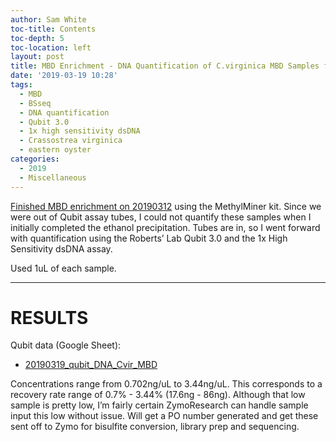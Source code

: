 ```yaml
---
author: Sam White
toc-title: Contents
toc-depth: 5
toc-location: left
layout: post
title: MBD Enrichment - DNA Quantification of C.virginica MBD Samples from 20190312
date: '2019-03-19 10:28'
tags:
  - MBD
  - BSseq
  - DNA quantification
  - Qubit 3.0
  - 1x high sensitivity dsDNA
  - Crassostrea virginica
  - eastern oyster
categories:
  - 2019
  - Miscellaneous
---
```

[Finished MBD enrichment on 20190312](https://robertslab.github.io/sams-notebook/posts/2019/2019-03-12-MBD-Enrichment---Ethanol-Precipitation-of-C.virginica-MBD-samples/) using the MethylMiner kit. Since we were out of Qubit assay tubes, I could not quantify these samples when I initially completed the ethanol precipitation. Tubes are in, so I went forward with quantification using the Roberts' Lab Qubit 3.0 and the 1x High Sensitivity dsDNA assay.

Used 1uL of each sample.

---

# RESULTS

Qubit data (Google Sheet):

- [20190319_qubit_DNA_Cvir_MBD](https://docs.google.com/spreadsheets/d/1qhd_wyxJn234Lw8Wk9F6dUfjIWdVHfck_ON7tAi2FXo/edit?usp=sharing)

Concentrations range from 0.702ng/uL to 3.44ng/uL. This corresponds to a recovery rate range of 0.7% - 3.44% (17.6ng - 86ng). Although that low sample is pretty low, I'm fairly certain ZymoResearch can handle sample input this low without issue. Will get a PO number generated and get these sent off to Zymo for bisulfite conversion, library prep and sequencing.
